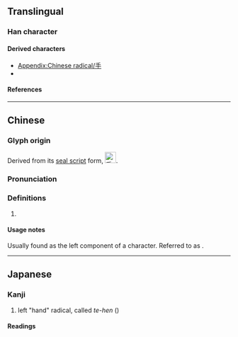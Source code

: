 {{also|才|孑|犭}}
{{character info}}
{{character info|⺘}}
==Translingual==
{{stroke order|type=animate}}

===Han character===
{{Han char|rn=64|rad=手|as=00|sn=3|var=1|four=50000|canj=DM,XXXDM|ids=⿻𬺰㇀}}

====Derived characters====
* [[Appendix:Chinese radical/手]]
* {{l|mul|[[𠚶]], [[𡥅]], [[𨙰]], [[𤆎]], [[毮]], [[㳺]], [[逰]]}}

====References====
{{Han ref|kx=0416.291|dkj=11770|dj=0763.020|hdz=31824.011|uh=624C}}

[[Category:CJKV radicals| ]]

----

==Chinese==
{{zh-forms}}

===Glyph origin===
Derived from its [[w:seal script|seal script]] form, [[File:手-seal.svg|25px]].

===Pronunciation===
{{zh-pron
|m=shǒu
|cat=symbols
}}

===Definitions===
{{zh-hanzi}}

# {{n-g|left radical form of {{zh-l|手}}.}}

====Usage notes====
Usually found as the left component of a character. Referred to as {{zh-l|提手旁|gloss=slanted hand radical}}.

----

==Japanese==

===Kanji===
{{ja-kanji|grade=r|rs=手00}}

# left "hand" radical, called ''te-hen'' ({{ja-l|手偏}})

====Readings====
{{ja-readings
|goon=しゅ<しゆ
|kanon=しゅう<しう
|kanyoon=ず
|kun=てへん-
}}